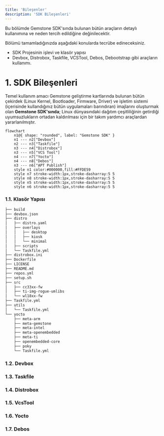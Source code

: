 ```yaml
---
title: 'Bileşenler'
description: 'SDK Bileşenleri'
---
```


Bu bölümde Gemstone SDK'sında bulunan bütün araçların detaylı kullanımına ve neden tercih edildiğine değinilecektir.

<Tip>
Bölümü tamamladığınızda aşağıdaki konularda tecrübe edineceksiniz.

* SDK Projesinin işlevi ve klasör yapısı
* Devbox, Distrobox, Taskfile, VCSTool, Debos, Debootstrap gibi araçların kullanımı.
</Tip>

# 1. SDK Bileşenleri

Temel kullanım amacı Gemstone geliştirme kartlarında bulunan bütün çekirdek (Linux Kernel, Bootloader, Firmware, Driver)
ve işletim sistemi (içerisinde kullandığınız bütün uygulamaları barındıran) imajlarını oluşturmak olan
**Gemstone SDK'sında**; Linux dünyasındaki dağıtım çeşitliliğinin getirdiği uyumsuzlukların ortadan kaldırılması
için bir takım yardımcı araçlardan yararlanılmıştır.

```mermaid
flowchart
	n1@{ shape: "rounded", label: "Gemstone SDK" }
	n1 --- n2["Devbox"]
	n2 --- n3["Taskfile"]
	n3 --- n4["Distrobox"]
	n3 --- n5["VCS Tool"]
	n4 --- n7["Yocto"]
	n4 --- n8["Debos"]
	n3 --- n6["APT Publish"]
	style n1 color:#000000,fill:#FFDE59
	style n7 stroke-width:1px,stroke-dasharray:5 5
	style n8 stroke-width:1px,stroke-dasharray:5 5
	style n5 stroke-width:1px,stroke-dasharray:5 5
	style n6 stroke-width:1px,stroke-dasharray:5 5
```

### 1.1. Klasör Yapısı

```bash
├── build
├── devbox.json
├── distro
│   ├── distro.yaml
│   ├── overlays
│   │   ├── desktop
│   │   ├── kiosk
│   │   └── minimal
│   ├── scripts
│   └── Taskfile.yml
├── distrobox.ini
├── Dockerfile
├── LICENSE
├── README.md
├── repos.yml
├── setup.sh
├── src
│   ├── cc33xx-fw
│   ├── ti-img-rogue-umlibs
│   └── wl18xx-fw
├── Taskfile.yml
├── utils
│   └── Taskfile.yml
└── yocto
    ├── meta-arm
    ├── meta-gemstone
    ├── meta-intel
    ├── meta-openembedded
    ├── meta-ti
    ├── openembedded-core
    ├── poky
    └── Taskfile.yml
```

### 1.2. Devbox
### 1.3. Taskfile
### 1.4. Distrobox
### 1.5. VcsTool
### 1.6. Yocto
### 1.7. Debos
